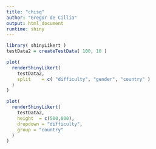 ```yaml
---
title: "chisq"
author: "Gregor de Cillia"
output: html_document
runtime: shiny
---
```


```r
library( shinyLikert )
testData2 = createTestData( 100, 10 )
```


```r
plot(
  renderShinyLikert( 
    testData2,
    split    = c( "difficulty", "gender", "country" )
  ) 
)
```

```r
plot( 
  renderShinyLikert( 
    testData2,
    height  = c(500,800),
    dropdown = "difficulty",
    group = "country"
  ) 
)
```
